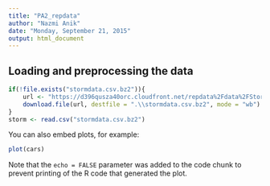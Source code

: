 ```yaml
---
title: "PA2_repdata"
author: "Nazmi Anik"
date: "Monday, September 21, 2015"
output: html_document
---
```


## Loading and preprocessing the data  

```r
if(!file.exists("stormdata.csv.bz2")){
    url <- "https://d396qusza40orc.cloudfront.net/repdata%2Fdata%2FStormData.csv.bz2"
    download.file(url, destfile = ".\\stormdata.csv.bz2", mode = "wb")
}
storm <- read.csv("stormdata.csv.bz2")
```

You can also embed plots, for example:

```r
plot(cars)
```

Note that the `echo = FALSE` parameter was added to the code chunk to prevent printing of the R code that generated the plot.
